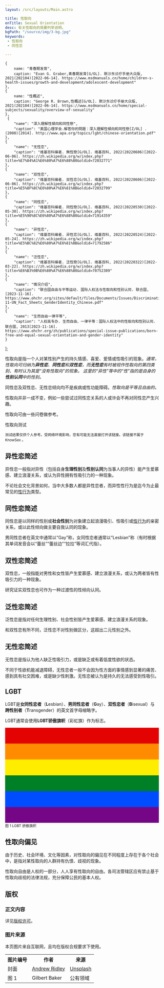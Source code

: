 ```yaml
---
layout: /src/layouts/Main.astro

title: 性取向
enTitle: Sexual Orientation
desc: 有关性取向的简要列举说明。
bgPath: "/source/img/3-bg.jpg"
keywords: 
 - 性取向
 - 同性恋

---
```

    {
        name: "青春期发育",
        caption: "Evan G. Graber,青春期发育[G/OL]. 默沙东诊疗手册大众版, 2021(202104)[2022-06-14]. https://www.msdmanuals.cn/home/children-s-health-issues/growth-and-development/adolescent-development"
    },
    {
        name: "性概述",
        caption: "George R. Brown,性概述[G/OL]. 默沙东诊疗手册大众版, 2021(202104)[2022-06-14]. https://www.msdmanuals.cn/home/special-subjects/sexuality/overview-of-sexuality"
    },
     {
        "name": "深入理解性傾向和同性戀",
        "caption": "美国心理学会.解答你的問題：深入理解性傾向和同性戀[Z/OL] . (2008)[2014]. http://www.apa.org/topics/lgbt/chinese-orientation.pdf"
    },
    {
        "name": "无性恋",
        "caption": "维基百科编者. 無性戀[G/OL]. 维基百科, 2022(20220606)[2022-06-06]. https://zh.wikipedia.org/w/index.php?title=%E7%84%A1%E6%80%A7%E6%88%80&oldid=72032771"
    },
    {
        "name": "双性恋",
        "caption": "维基百科编者. 双性恋[G/OL]. 维基百科, 2022(20220606)[2022-06-06]. https://zh.wikipedia.org/w/index.php?title=%E5%8F%8C%E6%80%A7%E6%81%8B&oldid=72032799"
    },
    {
        "name": "同性恋",
        "caption": "维基百科编者. 同性戀[G/OL]. 维基百科, 2022(20220530)[2022-05-30]. https://zh.wikipedia.org/w/index.php?title=%E5%90%8C%E6%80%A7%E6%88%80&oldid=71914359"
    },
    {
        "name": "异性恋",
        "caption": "维基百科编者. 异性恋[G/OL]. 维基百科, 2022(20220524)[2022-05-24]. https://zh.wikipedia.org/w/index.php?title=%E5%BC%82%E6%80%A7%E6%81%8B&oldid=71792586"
    },
    {
        "name": "泛性恋",
        "caption": "维基百科编者. 泛性戀[G/OL]. 维基百科, 2022(20220322)[2022-03-22]. https://zh.wikipedia.org/w/index.php?title=%E6%B3%9B%E6%80%A7%E6%88%80&oldid=70752309"
    },
    {
        "name": "情况介绍",
        "caption": "联合国自由与平等运动. 国际人权法与性取向和性别认同. 联合国, [2023-11-16]. https://www.ohchr.org/sites/default/files/Documents/Issues/Discrimination/LGBT/FactSheets/unfe-11-UN_Fact_Sheets_GenderIdentity_Chinese.pdf"
    },
    {
        "name": "生而自由一律平等",
        "caption": "人权高专办. 生而自由、一律平等：国际人权法中的性取向和性别认同. 联合国, 2013[2023-11-16]. https://www.ohchr.org/zh/publications/special-issue-publications/born-free-and-equal-sexual-orientation-and-gender-identity"
    }
];


性取向是指一个人对某性别产生的持久情感、喜爱、爱情或性吸引的现象。<Cite citeName="深入理解性傾向和同性戀" citeList={citeList}/>通常，性取向可归纳为**异性恋**、**同性恋**和**双性恋**，而**无性恋**有时被视作性取向的第四类别、有时认为其是“没有性取向”的现象。 这里的“异性”等中的“性”指的是自身的**性别认同**中的性别。

<Key Tag='p'>同性恋及双性恋、无性恋倾向均不是疾病或性功能障碍。<Cite citeName="青春期发育" citeList={citeList} /><Cite citeName="深入理解性傾向和同性戀" citeList={citeList}/>性取向是平等且自由的。</Key>

性取向并非一成不变，例如一些尝试过同性恋关系的人或许会不再对同性恋产生兴趣。<Cite citeName="青春期发育" citeList={citeList} />

性取向可由一些问卷做参考。

<p><Btn href="https://www.idrlabs.com/cn/sexual-orientation/test.php">性取向测试</Btn></p>

<small>测试结果仅供个人参考。受网络环境影响，您有可能无法直接打开该链接。该链接不属于 KnowSex 。</small>

异性恋简述
-----

异性恋一般指对异性（包括自身**生理性别**及**性别认同**为当事人的异性）能产生爱慕感、建立浪漫关系，或认为异性拥有性吸引力的一种现象。

不论社会文化背景如何，当中大多数人都是异性恋者，而异性性行为是迄今为止最常见的[性行为](/main/sexual-activity)类型。<Cite citeName="异性恋" citeList={citeList}/>

同性恋简述
-----

同性恋是以同样的性别或**社会性别**为对象建立起浪漫吸引、性吸引或[性行为](/main/sexual-activity)的亲密关系，或以此性倾向做主要自我认同的现象。

男同性恋者在英文中通常以“Gay”称，女同性恋者通常以“Lesbian”称（有时根据其单词发音会以“蕾丝”“蕾丝边”“拉拉”等词汇代指）。

双性恋简述
-----

双性恋，一般指能对男性和女性皆产生爱慕感、建立浪漫关系，或认为两者皆有性吸引力的一种现象。

研究证实双性恋也可作为一种过渡性的性倾向认同。<Cite citeName="双性恋" citeList={citeList}/>

泛性恋简述
-----

泛性恋是指对任何生理性别、社会性别皆产生爱慕感、建立浪漫关系的现象。

和双性恋有所不同，泛性恋不对性别做区分，这超出二元性别之外。

无性恋简述
-----

无性恋是指认为他人缺乏性吸引力，或是缺乏或有着低度性欲的状态。

不同于性欲机能减退障碍，无性恋者一般不会因为性方面的事情感到显著的痛苦、感到具有社交困难，或是缺少性刺激。无性恋被认为是持久的无法感受到性吸引。

LGBT
----

LGBT是**女同性恋者**（**L**esbian）、**男同性恋者**（**G**ay）、**双性恋者**（**B**isexual）与**跨性别者**（**T**ransgender）的英文首字母缩略字。

LGBT通常会使用**LGBT骄傲旗帜**（彩虹旗）作为标志。

<svg xmlns="http://www.w3.org/2000/svg" viewBox="0 0 777 480">
    <rect fill="#750787" width="777" height="480"/>
    <rect fill="#004dff" width="777" height="400"/>
    <rect fill="#008026" width="777" height="320"/>
    <rect fill="#ffed00" width="777" height="240"/>
    <rect fill="#ff8c00" width="777" height="160"/>
    <rect fill="#e40303" width="777" height="80"/>
</svg>
<small>图 1 LGBT 骄傲旗帜</small>

性取向偏见
-----

由于历史、社会环境、文化等因素，对性取向的偏见在不同程度上存在于各个社会中，是指对某性取向的人群持有仇恨、歧视的现象。

性取向自由是人权的一部分，人人享有性取向的自由。各司法管辖区应有禁止基于性取向歧视的法律法规，充分保障公民的基本人权。<Cite citeName="情况介绍" citeList={citeList}/><Cite citeName="生而自由一律平等" citeList={citeList}/>

<End />

<ReferList citeList={citeList}/>
<h2>版权</h2>
<h3>正文内容</h3>
<p>详见<a href="/general/copyright">版权许可</a>。</p>
<h3>图片来源</h3>
<p>本页图片来自互联网，且均在版权合规要求下使用。</p>
<table class="table table-bordered" style="overflow:auto">
	<tbody>
		<tr><th>图片编号</th><th>作者</th><th>来源</th></tr>
		<tr>
			<td>封面</td>
			<td><a target="_blank" href="https://unsplash.com/@aridley88">Andrew Ridley</a></td>
			<td><a target="_blank" href="https://unsplash.com/photos/jR4Zf-riEjI">Unsplash</a></td>
		</tr>
		<tr>
			<td>图 1</td>
			<td>Gilbert Baker</td>
			<td>公有领域</td>
		</tr>
  </tbody>
</table>